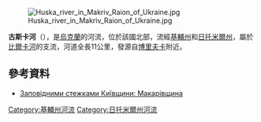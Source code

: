 [[Image:Huska_river_in_Makriv_Raion_of_Ukraine.jpg|right]]

'''古斯卡河'''（{{lang-uk|Гуска}}），是[[烏克蘭|烏克蘭]]的河流，位於該國北部，流經[[基輔州|基輔州]]和[[日托米爾州|日托米爾州]]，屬於[[比爾卡河_(捷捷列夫河支流)|比爾卡河]]的支流，河道全長11公里，發源自[[博里夫卡_(馬卡里夫區)|博里夫卡]]附近。

==參考資料==
* [http://pryroda.in.ua/dop-kyiv/zapovidnymy-stezhkamy-kyyivschyny-makarivschyna/ Заповідними стежками Київщини: Макарівщина] {{Wayback|url=http://pryroda.in.ua/dop-kyiv/zapovidnymy-stezhkamy-kyyivschyny-makarivschyna/ |date=20191230152155 }}

{{DEFAULTSORT:Гуска}}
[[Category:基輔州河流|Category:基輔州河流]]
[[Category:日托米爾州河流|Category:日托米爾州河流]]


{{Ukraine-river-stub}}